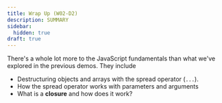 ```yaml
---
title: Wrap Up (W02-D2)
description: SUMMARY
sidebar:
  hidden: true
draft: true
---
```



There's a whole lot more to the JavaScript fundamentals than what we've explored in the previous demos. They include

- Destructuring objects and arrays with the spread operator (`...`).
- How the spread operator works with parameters and arguments
- What is a **closure** and how does it work?
